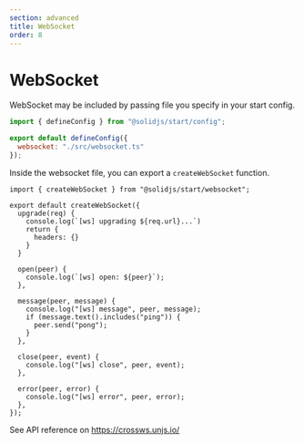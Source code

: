 ```yaml
---
section: advanced
title: WebSocket
order: 8
---
```


# WebSocket

WebSocket may be included by passing file you specify in your start config.

```js
import { defineConfig } from "@solidjs/start/config";

export default defineConfig({
  websocket: "./src/websocket.ts"
});
```

Inside the websocket file, you can export a `createWebSocket` function.

```tsx
import { createWebSocket } from "@solidjs/start/websocket";

export default createWebSocket({
  upgrade(req) {
    console.log(`[ws] upgrading ${req.url}...`)
    return {
      headers: {}
    }
  }

  open(peer) {
    console.log(`[ws] open: ${peer}`);
  },

  message(peer, message) {
    console.log("[ws] message", peer, message);
    if (message.text().includes("ping")) {
      peer.send("pong");
    }
  },

  close(peer, event) {
    console.log("[ws] close", peer, event);
  },

  error(peer, error) {
    console.log("[ws] error", peer, error);
  },
});
```

See API reference on https://crossws.unjs.io/
